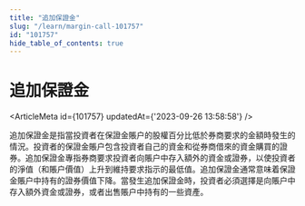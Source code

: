 ```yaml
---
title: "追加保證金"
slug: "/learn/margin-call-101757"
id: "101757"
hide_table_of_contents: true
---
```



# 追加保證金

<ArticleMeta id={101757} updatedAt={'2023-09-26 13:58:58'} />
<div className='border-solid border-b border-t-0 my-4 border-[var(--ifm-color-gray-300)]' />

追加保證金是指當投資者在保證金賬户的股權百分比低於券商要求的金額時發生的情況。投資者的保證金賬户包含投資者自己的資金和從券商借來的資金購買的證券。追加保證金專指券商要求投資者向賬户中存入額外的資金或證券，以使投資者的淨值（和賬户價值）上升到維持要求指示的最低值。追加保證金通常意味着保證金賬户中持有的證券價值下降。當發生追加保證金時，投資者必須選擇是向賬户中存入額外資金或證券，或者出售賬户中持有的一些資產。
